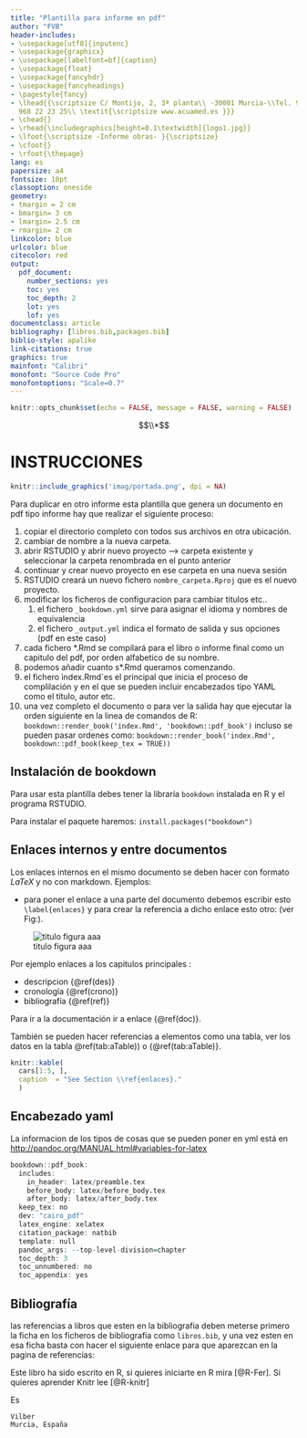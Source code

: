--- 
title: "Plantilla para informe en pdf"
author: "FVB"
header-includes:
- \usepackage[utf8]{inputenc}
- \usepackage{graphicx}
- \usepackage[labelfont=bf]{caption}
- \usepackage{float}
- \usepackage{fancyhdr}
- \usepackage{fancyheadings}
- \pagestyle{fancy}
- \lhead{{\scriptsize C/ Montijo, 2, 3ª planta\\ -30001 Murcia-\\Tel. 968 355 337 - Fax.
  968 22 23 25\\ \textit{\scriptsize www.acuamed.es }}}
- \chead{}
- \rhead{\includegraphics[height=0.1\textwidth]{logo1.jpg}}
- \lfoot{\scriptsize -Informe obras- }{\scriptsize}
- \cfoot{}
- \rfoot{\thepage}
lang: es
papersize: a4
fontsize: 10pt
classoption: oneside
geometry: 
- tmargin = 2 cm
- bmargin= 3 cm
- lmargin= 2.5 cm
- rmargin= 2 cm
linkcolor: blue
urlcolor: blue
citecolor: red
output: 
  pdf_document: 
    number_sections: yes
    toc: yes
    toc_depth: 2
    lot: yes
    lof: yes
documentclass: article
bibliography: [libros.bib,packages.bib]
biblio-style: apalike
link-citations: true
graphics: true
mainfont: "Calibri"
monofont: "Source Code Pro"
monofontoptions: "Scale=0.7"
---
<!-- pag sin encabezado para TOC -->
<!--\begin{titlepage}    \tableofcontents \end{titlepage}-->

<!-- pag sin encabezado para TOC de figuras -->

\pagebreak


\begin{titlepage}
    \begin{scriptsize} 
        \listoffigures
    \end{scriptsize} 
\end{titlepage}


\pagebreak

```{r setup, include=FALSE}
knitr::opts_chunk$set(echo = FALSE, message = FALSE, warning = FALSE)
```

\break
$$\\*$$


# INSTRUCCIONES 

```{r fig.align='center', echo=FALSE, include=identical(knitr:::pandoc_to(), 'html'), fig.link='https://www.gritos.org'}
knitr::include_graphics('imag/portada.png', dpi = NA)
```

Para duplicar en otro informe esta plantilla que genera un documento en pdf tipo informe hay que realizar el siguiente proceso:

 1. copiar el directorio completo con todos sus archivos en otra ubicación.
 1. cambiar de nombre a la nueva carpeta. 
 1. abrir RSTUDIO y abrir nuevo proyecto --> carpeta existente y seleccionar la carpeta renombrada en el punto anterior
 1. continuar y crear nuevo proyecto en ese carpeta en una nueva sesión
 1. RSTUDIO creará un nuevo fichero `nombre_carpeta.Rproj` que es el nuevo proyecto.
 1. modificar los ficheros de configuracion para cambiar titulos etc..
    1. el fichero `_bookdown.yml` sirve para asignar el idioma y nombres de equivalencia
    2. el fichero `_output.yml` indica el formato de salida y sus opciones (pdf en este caso)
 1. cada fichero *.Rmd se compilará para el libro o informe final como un capitulo del pdf, por orden alfabetico de su nombre.
 2. podemos añadir cuanto s*.Rmd queramos comenzando.
 3. el fichero ìndex.Rmd`es el principal que inicia el proceso de complilación y en el que se pueden incluir encabezados tipo YAML como el título, autor etc.
 4. una vez completo el documento o para ver la salida hay que ejecutar la orden siguiente en la linea de comandos de R:
    `bookdown::render_book('index.Rmd', 'bookdown::pdf_book')` incluso se pueden pasar ordenes como: `bookdown::render_book('index.Rmd', bookdown::pdf_book(keep_tex = TRUE))`
 
## Instalación de bookdown

Para usar esta plantilla debes tener la libraría `bookdown` instalada en R y el programa RSTUDIO.

Para instalar el paquete haremos: `install.packages("bookdown")`

## Enlaces internos y entre documentos \label{enlaces}

Los enlaces internos en el mismo documento se deben hacer con formato $LaTeX$ y no con markdown. Ejemplos:
    
 - para poner el enlace a una parte del documento debemos escribir esto ` \label{enlaces}` y para crear la referencia a dicho enlace esto otro: (ver Fig:\ref{fig_9}).


![titulo figura aaa \label{fig_9}](imag/portada.png)

Por ejemplo enlaces a los capitulos principales :

 - descripcion {\@ref(des)}
 - cronología {\@ref(crono)}
 - bibliografía {\@ref(ref)}

Para ir a la documentación ir a enlace {\@ref(doc)}.

También se pueden hacer referencias a elementos como una tabla, ver los datos en la tabla \@ref(tab:aTable))  o  {\@ref(tab:aTable)}.

```{r, aTable, echo = FALSE}
knitr::kable(
  cars[1:5, ],
  caption  = "See Section \\ref{enlaces}."
  )
```

## Encabezado yaml \label{yaml1}
La informacion de los tipos de cosas que se pueden poner en yml está en <http://pandoc.org/MANUAL.html#variables-for-latex>


```{r eval=FALSE}
bookdown::pdf_book:
  includes:
    in_header: latex/preamble.tex
    before_body: latex/before_body.tex
    after_body: latex/after_body.tex
  keep_tex: no
  dev: "cairo_pdf"
  latex_engine: xelatex
  citation_package: natbib
  template: null
  pandoc_args: --top-level-division=chapter
  toc_depth: 3
  toc_unnumbered: no
  toc_appendix: yes
```


## Bibliografía \label{bib}
las referencias a libros que esten en la bibliografia deben meterse primero la ficha en los ficheros de bibliografía como `libros.bib`, y una vez esten en esa ficha basta con hacer el siguiente enlace para que aparezcan en la pagina de referencias:

Este libro ha sido escrito en R, si quieres iniciarte en R mira [@R-Fer].
Si quieres aprender Knitr lee [@R-knitr]


Es
```{block2, type='flushright', html.tag='p'}
Vilber 
Murcia, España
```
